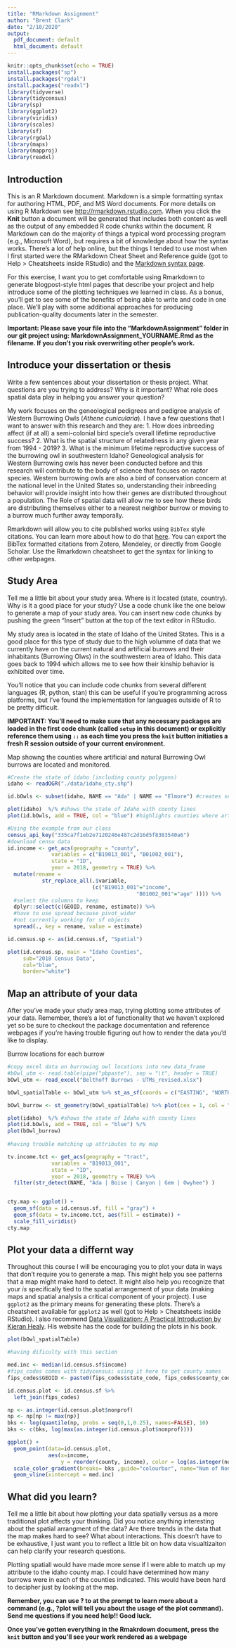 ```yaml
---
title: "RMarkdown Assignment"
author: "Brent Clark"
date: "2/10/2020"
output:
  pdf_document: default
  html_document: default
---
```


```r
knitr::opts_chunk$set(echo = TRUE)
install.packages("sp")
install.packages("rgdal")
install.packages("readxl")
library(tidyverse)
library(tidycensus)
library(sp)
library(ggplot2)
library(viridis)
library(scales)
library(sf)
library(rgdal)
library(maps)
library(mapproj)
library(readxl)
```

## Introduction

This is an R Markdown document. Markdown is a simple formatting syntax for authoring HTML, PDF, and MS Word documents. For more details on using R Markdown see <http://rmarkdown.rstudio.com>.
When you click the **Knit** button a document will be generated that includes both content as well as the output of any embedded R code chunks within the document. R Markdown can do the majority of things a typical word processing program (e.g., Microsoft Word), but requires a bit of knowledge about how the syntax works. There's a lot of help online, but the things I tended to use most when I first started were the RMarkdown Cheat Sheet and Reference guide (got to Help > Cheatsheets inside RStudio) and the [Markdown syntax page](https://daringfireball.net/projects/markdown/syntax).

For this exercise, I want you to get comfortable using Rmarkdown to generate blogpost-style html pages that describe your project and help introduce some of the plotting techniques we learned in class. As a bonus, you'll get to see some of the benefits of being able to write and code in one place. We'll play with some additional approaches for producing publication-quality documents later in the semester. 

**Important: Please save your file into the "MarkdownAssignment" folder in our git project using: MarkdownAssignment_YOURNAME.Rmd as the filename. If you don't you risk overwriting other people's work.**

## Introduce your dissertation or thesis

Write a few sentences about your dissertation or thesis project. What questions are you trying to address? Why is it important? What role does spatial data play in helping you answer your question?

My work focuses on the geneological pedigrees and pedigree analysis of Western Burrowing Owls (*Athene cunicularia*).  I have a few questions that I want to answer with this research and they are: 
1. How does inbreeding affect (if at all) a semi-colonial bird specie's overall lifetime reproductive success?
2. What is the spatial structure of relatedness in any given year from 1994 - 2019?
3. What is the minimum lifetime reproductive success of the burrowing owl in southwestern Idaho?
Geneological analysis for Western Burrowing owls has never been conducted before and this research will contribute to the body of science that focuses on raptor species.  Western burrowing owls are also a bird of conservation concern at the national level in the United States so, understanding their inbreeding behavior will provide insight into how their genes are distributed throughout a population.  The Role of spatial data will allow me to see how these birds are distributing themselves either to a nearest neighbor burrow or moving to a burrow much further away temporally. 

Rmarkdown will allow you to cite published works using `BibTex` style citations. You can learn more about how to do that [here](https://www.earthdatascience.org/courses/earth-analytics/document-your-science/add-citations-to-rmarkdown-report/). You can export the BibTex formatted citations from Zotero, Mendeley, or directly from Google Scholar. Use the Rmarkdown cheatsheet to get the syntax for linking to other webpages.

## Study Area

Tell me a little bit about your study area. Where is it located (state, country). Why is it a good place for your study? Use a code chunk like the one below to generate a map of your study area. You can insert new code chunks by pushing the green "Insert" button at the top of the text editor in RStudio.

My study area is located in the state of Idaho of the United States.  This is a good place for this type of study due to the high volumme of data that we currently have on the current natural and artificial burrows and their inhabitants (Burrowing Olws) in the southwestern area of Idaho.  This data goes back to 1994 which allows me to see how their kinship behavior is exhibited over time. 

You'll notice that you can include code chunks from several different languages (R, python, stan) this can be useful if you're programming across platforms, but I've found the implementation for languages outside of R to be pretty difficult.

**IMPORTANT: You'll need to make sure that any necessary packages are loaded in the first code chunk (called `setup` in this document) or explicitly reference them using `::` as each time you press the `knit` button initiaties a fresh R session outside of your current environment.**

Map showng the counties where artificial and natural Burrowing Owl burrows are located and monitored.
```r
#Create the state of idaho (including county polygons)
idaho <- readOGR("./data/idaho_cty.shp")

id.bOwls <- subset(idaho, NAME == "Ada" | NAME == "Elmore") #creates seperate map of just "Ada" and "Elmore" counties

plot(idaho)  %/% #shows the state of Idaho with county lines 
plot(id.bOwls, add = TRUE, col = "blue") #highlights counties where artificial and natural burrowing owl burrows are known for research purposes  
```

```r
#Using the example from our class
census_api_key("335ca7f1eb2e7120246e487c2d16d5f8383540a6")
#download censu data
id.income <- get_acs(geography = "county", 
              variables = c("B19013_001", "B01002_001"),
              state = "ID", 
              year = 2018, geometry = TRUE) %>% 
  mutate(rename = 
           str_replace_all(.$variable,
                           (c("B19013_001"="income",
                                         "B01002_001"="age" )))) %>%
  #select the columns to keep
  dplyr::select(c(GEOID, rename, estimate)) %>% 
  #have to use spread because pivot_wider 
  #not currently working for sf objects
  spread(., key = rename, value = estimate) 

id.census.sp <- as(id.census.sf, "Spatial")

plot(id.census.sp, main = "Idaho Counties", 
     sub="2018 Census Data", 
     col="blue", 
     border="white")

```

## Map an attribute of your data

After you've made your study area map, trying plotting some attributes of your data. Remember, there's a lot of functionality that we haven't explored yet so be sure to checkout the package documentation and reference webpages if you're having trouble figuring out how to render the data you'd like to display.


Burrow locations for each burrow
```r
#copy excel data on burrowing owl locations into new data_frame
#bOwl_utm <- read.table(pipe("pbpaste"), sep = "\t", header = TRUE)
bOwl_utm <- read_excel("Belthoff Burrows - UTMs_revised.xlsx")

bOwl_spatialTable <- bOwl_utm %>% st_as_sf(coords = c("EASTING", "NORTHING"), crs = 4326)

bOwl_burrow <- st_geometry(bOwl_spatialTable) %>% plot(cex = 1, col = "orange") #creates burrow locations based on 'bOwl_spatialTable'

plot(idaho)  %/% #shows the state of Idaho with county lines 
plot(id.bOwls, add = TRUE, col = "blue") %/%
plot(bOwl_burrow)
 
#having trouble matching up attributes to my map
```


```r
tv.income.tct <- get_acs(geography = "tract", 
              variables = "B19013_001",
              state = "ID", 
              year = 2018, geometry = TRUE) %>% 
  filter(str_detect(NAME, "Ada | Boise | Canyon | Gem | Owyhee") )


cty.map <- ggplot() +
  geom_sf(data = id.census.sf, fill = "gray") +
  geom_sf(data = tv.income.tct, aes(fill = estimate)) +
  scale_fill_viridis()
cty.map
```

## Plot your data a differnt way

Throughout this course I will be encouraging you to plot your data in ways that don't require you to generate a map. This might help you see patterns that a map might make hard to detect. It might also help you recognize that your _is_ specifically tied to the spatial arrangement of your data (making maps and spatial analysis a critical component of your project). I use `ggplot2` as the primary means for generating these plots. There's a cheatsheet available for `ggplot2` as well (got to Help > Cheatsheets inside RStudio). I also recommend [Data Visualization: A Practical Introduction by Kieran Healy](https://socviz.co). His website has the code for building the plots in his book.

```r
plot(bOwl_spatialTable)

#having dificulty with this section
```

```r
med.inc <- median(id.census.sf$income)
#fips_codes comes with tidycensus; using it here to get county names
fips_codes$GEOID <- paste0(fips_codes$state_code, fips_codes$county_code)

id.census.plot <- id.census.sf %>% 
  left_join(fips_codes)

np <- as.integer(id.census.plot$nonprof)
np <- np[np != max(np)]
bks <- log(quantile(np, probs = seq(0,1,0.25), names=FALSE), 10)
bks <- c(bks, log(max(as.integer(id.census.plot$nonprof))))

ggplot() +
  geom_point(data=id.census.plot, 
             aes(x=income, 
                 y = reorder(county, income), color = log(as.integer(nonprof),10))) +
  scale_color_gradient(breaks= bks ,guide="colourbar", name="Num of Nonprofits (log)")+
  geom_vline(xintercept = med.inc)
```

## What did you learn?

Tell me a little bit about how plotting your data spatially versus as a more traditional plot affects your thinking. Did you notice anything interesting about the spatial arrangment of the data? Are there trends in the data that the map makes hard to see? What about interactions. This doesn't have to be exhaustive, I just want you to reflect a little bit on how data visualtizaiton can help clarify your research questions.

Plotting spatiall would have made more sense if I were able to match up my attribute to the idaho county map.  I could have determined how many burrows were in each of the counties indicated. This would have been hard to decipher just by looking at the map.

**Remember, you can use ? to at the prompt to learn more about a command (e.g., ?plot will tell you about the usage of the plot command). Send me questions if you need help!! Good luck.**

**Once you've gotten everything in the Rmakrdown document, press the `knit` button and you'll see your work rendered as a webpage**
